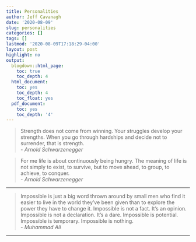 ```yaml
---
title: Personalities
author: Jeff Cavanagh
date: '2020-08-09'
slug: personalities
categories: []
tags: []
lastmod: '2020-08-09T17:18:29-04:00'
layout: post
highlight: no
output:
  blogdown::html_page:
    toc: true
    toc_depth: 4
  html_document:
    toc: yes
    toc_depth: 4
    toc_float: yes
  pdf_document:
    toc: yes
    toc_depth: '4'
---
```

 
> Strength does not come from winning. Your struggles develop your strengths. When you go through hardships and decide not to surrender, that is strength.  
- *Arnold Schwarzenegger*

> For me life is about continuously being hungry. The meaning of life is not simply to exist, to survive, but to move ahead, to group, to achieve, to conquer.  
- *Arnold Schwarzenegger*

***

> Impossible is just a big word thrown around by small men who find it easier to live in the world they've been given than to explore the power they have to change it. Impossible is not a fact. It's an opinion. Impossible is not a declaration. It's a dare. Impossible is potential. Impossible is temporary. Impossible is nothing.  
- *Muhammad Ali*

***

